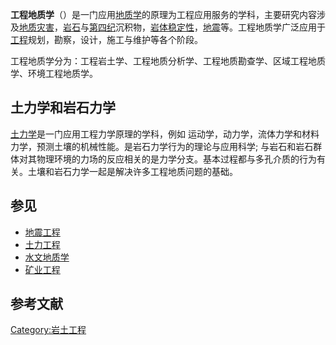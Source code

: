 {{expand|time=2015-07-29T03:14:42+00:00}}
{{unreferenced|time=2015-07-29T03:14:42+00:00}}
'''工程地质学'''（{{lang-en|'''Engineering geology'''}}）是一门应用[[地质学|地质学]]的原理为工程应用服务的学科，主要研究内容涉及[[地质灾害|地质灾害]]，[[岩石|岩石]]与[[第四纪|第四纪]]沉积物，[[岩体稳定性|岩体稳定性]]，[[地震|地震]]等。工程地质学广泛应用于[[土木工程|工程]]规划，勘察，设计，施工与维护等各个阶段。

工程地质学分为：工程岩土学、工程地质分析学、工程地质勘查学、区域工程地质学、环境工程地质学。

== 土力学和岩石力学 ==
{{main|土力学}}
[[土力学|土力学]]是一门应用工程力学原理的学科，例如 运动学，动力学，流体力学和材料力学，预测土壤的机械性能。{{le|岩石力学|Rock mechanics}}是岩石力学行为的理论与应用科学; 与岩石和岩石群体对其物理环境的力场的反应相关的是力学分支。基本过程都与多孔介质的行为有关。土壤和岩石力学一起是解决许多工程地质问题的基础。

== 参见 ==
{{Portal|地球科学}} 
* [[地震工程|地震工程]]
* [[土力工程|土力工程]]
* [[水文地质学|水文地质学]]
* [[矿业工程|矿业工程]]

== 参考文献 ==
{{reflist}}

{{地质学}} 
{{地质小作品}}

{{Authority control}}
[[Category:岩土工程|Category:岩土工程]]